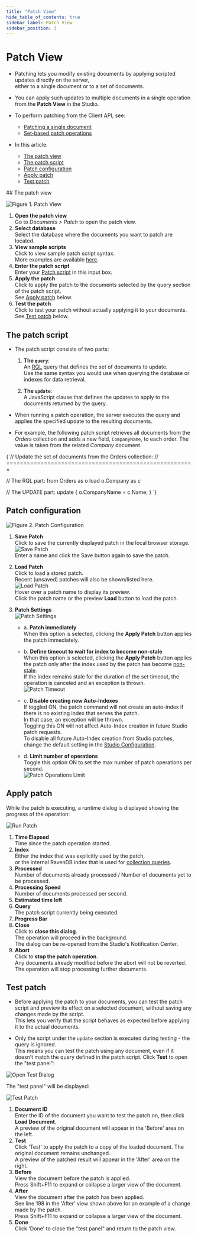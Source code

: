 ```yaml
---
title: "Patch View"
hide_table_of_contents: true
sidebar_label: Patch View
sidebar_position: 3
---
```



# Patch View
<Admonition type="note" title="">

* Patching lets you modify existing documents by applying scripted updates directly on the server,  
  either to a single document or to a set of documents.

* You can apply such updates to multiple documents in a single operation from the **Patch View** in the Studio.

* To perform patching from the Client API, see:
    * [Patching a single document](../../../client-api/operations/patching/single-document.mdx)
    * [Set-based patch operations](../../../client-api/operations/patching/set-based.mdx)
* In this article:  
  * [The patch view](../../../studio/database/documents/patch-view.mdx#the-patch-view)  
  * [The patch script](../../../studio/database/documents/patch-view.mdx#the-patch-script)  
  * [Patch configuration](../../../studio/database/documents/patch-view.mdx#patch-configuration)  
  * [Apply patch](../../../studio/database/documents/patch-view.mdx#apply-patch)  
  * [Test patch](../../../studio/database/documents/patch-view.mdx#test-patch)  

</Admonition>
## The patch view

![Figure 1. Patch View](./assets/patch-view-1.png)

1. **Open the patch view**  
   Go to _Documents &gt; Patch_ to open the patch view.  
2. **Select database**  
   Select the database where the documents you want to patch are located.
3. **View sample scripts**  
   Click to view sample patch script syntax.  
   More examples are available [here](../../../client-api/operations/patching/set-based.mdx#examples).
4. **Enter the patch script**  
   Enter your [Patch script](../../../studio/database/documents/patch-view.mdx#the-patch-script) in this input box.  
5. **Apply the patch**  
   Click to apply the patch to the documents selected by the query section of the patch script.  
   See [Apply patch](../../../studio/database/documents/patch-view.mdx#apply-patch) below.
6. **Test the patch**  
   Click to test your patch without actually applying it to your documents.  
   See [Test patch](../../../studio/database/documents/patch-view.mdx#test-patch) below.  



## The patch script

* The patch script consists of two parts:
 
  1. **The `query`**:  
  An [RQL](../../../client-api/session/querying/what-is-rql.mdx) query that defines the set of documents to update.  
  Use the same syntax you would use when querying the database or indexes for data retrieval.

  2. **The `update`**:  
  A JavaScript clause that defines the updates to apply to the documents returned by the query.

* When running a patch operation, the server executes the query and applies the specified update to the resulting documents.
  
* For example, the following patch script retrieves all documents from the _Orders_ collection and adds a new field, `CompanyName`, to each order.
  The value is taken from the related _Company_ document.  

<TabItem value="sql" label="sql">
<CodeBlock language="sql">
{`// Update the set of documents from the Orders collection:
// =======================================================

// The RQL part:
from Orders as o
load o.Company as c


// The UPDATE part:
update  \{
    o.CompanyName = c.Name;
\}
`}
</CodeBlock>
</TabItem>



## Patch configuration

![Figure 2. Patch Configuration](./assets/patch-view-2.png)

1. **Save Patch**  
   Click to save the currently displayed patch in the local browser storage.  
   ![Save Patch](./assets/patch-view-save-patch.png)  
   Enter a name and click the Save button again to save the patch.  
2. **Load Patch**  
   Click to load a stored patch.  
   Recent (unsaved) patches will also be shown/listed here.  
   ![Load Patch](./assets/patch-view-load-patch.png)  
   Hover over a patch name to display its preview.  
   Click the patch name or the preview **Load** button to load the patch.  
3. <a id="patch-settings"/> **Patch Settings**  
   ![Patch Settings](./assets/patch-view-settings.png)  

    * a. **Patch immediately**  
         When this option is selected, clicking the **Apply Patch** button applies 
         the patch immediately.  

    * b. **Define timeout to wait for index to become non-stale**  
         When this option is selected, clicking the **Apply Patch** button 
         applies the patch only after the index used by the patch has become 
         [non-stale](../../../indexes/indexing-basics.mdx#stale-indexes).  
         If the index remains stale for the duration of the set timeout, 
         the operation is canceled and an exception is thrown.  
         ![Patch Timeout](./assets/patch-view-timeout.png)  

    * c. **Disable creating new Auto-Indexes**  
         If toggled ON, the patch command will not create an auto-index if there is no existing index that serves the patch.  
         In that case, an exception will be thrown.   
         Toggling this ON will not affect Auto-Index creation in future Studio patch requests.  
         To disable all future Auto-Index creation from Studio patches, change the default setting in the [Studio Configuration](../../../studio/database/settings/studio-configuration.mdx#disabling-auto-index-creation-on-studio-queries-or-patches).

    * d. **Limit number of operations**  
         Toggle this option ON to set the max number of patch operations per second.  
         ![Patch Operations Limit](./assets/patch-view-operations-limit.png)  



## Apply patch

While the patch is executing, a runtime dialog is displayed showing the progress of the operation:

![Run Patch](./assets/patch-view-apply-patch.png)  

1. **Time Elapsed**  
   Time since the patch operation started.
2. **Index**  
   Either the index that was explicitly used by the patch,  
   or the internal RavenDB index that is used for [collection queries](../../../client-api/faq/what-is-a-collection.mdx#collection-usages).  
3. **Processed**  
   Number of documents already processed / Number of documents yet to be processed.  
4. **Processing Speed**  
   Number of documents processed per second.  
5. **Estimated time left**  
6. **Query**  
   The patch script currently being executed.
7. **Progress Bar**  
8. **Close**  
   Click to **close this dialog**.  
   The operation will proceed in the background.  
   The dialog can be re-opened from the Studio's Notification Center.  
9. **Abort**  
   Click to **stop the patch operation**.  
   Any documents already modified before the abort will not be reverted.  
   The operation will stop processing further documents.



## Test patch

* Before applying the patch to your documents, you can test the patch script
  and preview its effect on a selected document, without saving any changes made by the script.  
  This lets you verify that the script behaves as expected before applying it to the actual documents.

* Only the script under the `update` section is executed during testing - the query is ignored.  
  This means you can test the patch using any document, even if it doesn’t match the query defined in the patch script.
Click **Test** to open the "test panel":

![Open Test Dialog](./assets/patch-view-test-dialog.png)  

The "test panel" will be displayed:

![Test Patch](./assets/patch-view-test-patch.png)  

1. **Document ID**  
   Enter the ID of the document you want to test the patch on, then click **Load Document**.  
   A preview of the original document will appear in the 'Before' area on the left.
2. **Test**  
   Click 'Test' to apply the patch to a copy of the loaded document.
   The original document remains unchanged.  
   A preview of the patched result will appear in the 'After' area on the right.  
3. **Before**  
   View the document before the patch is applied.  
   Press Shift+F11 to expand or collapse a larger view of the document.  
4. **After**  
   View the document after the patch has been applied.  
   See line 198 in the 'After' view shown above for an example of a change made by the patch.  
   Press Shift+F11 to expand or collapse a larger view of the document.
5. **Done**  
   Click 'Done' to close the "test panel" and return to the patch view.  




